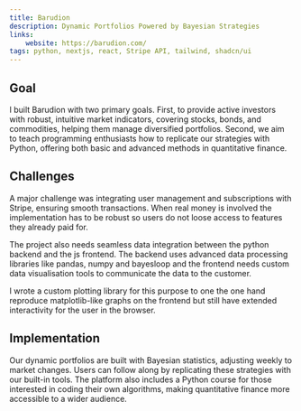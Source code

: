 ```yaml
---
title: Barudion
description: Dynamic Portfolios Powered by Bayesian Strategies
links:
    website: https://barudion.com/
tags: python, nextjs, react, Stripe API, tailwind, shadcn/ui
---
```


## Goal

I built Barudion with two primary goals. First, to provide active investors with robust, intuitive market
indicators, covering stocks, bonds, and commodities, helping them manage diversified portfolios. Second, we aim to
teach programming enthusiasts how to replicate our strategies with Python, offering both basic and advanced methods
in quantitative finance.

<Tags/>

<ImageNamed name="iwc_curve" />

## Challenges

A major challenge was integrating user management and subscriptions with Stripe, ensuring smooth transactions.
When real money is involved the implementation has to be robust so users do not loose access to features they already
paid for.

The project also needs seamless data integration between the python backend and the js frontend.
The backend uses advanced data processing libraries like pandas, numpy and bayesloop and the frontend needs custom
data visualisation tools to communicate the data to the customer.

I wrote a custom plotting library for this purpose to one the one hand reproduce matplotlib-like graphs on  the frontend
but still have extended interactivity for the user in the browser.


## Implementation

Our dynamic portfolios are built with Bayesian statistics, adjusting weekly to market changes. Users can follow along
by replicating these strategies with our built-in tools. The platform also includes a Python course for those
interested in coding their own algorithms, making quantitative finance more accessible to a wider audience.
